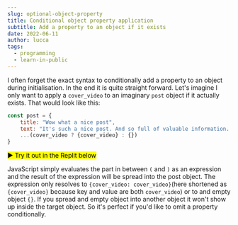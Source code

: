 ```yaml
---
slug: optional-object-property
title: Conditional object property application
subtitle: Add a property to an object if it exists
date: 2022-06-11
author: lucca
tags:
  - programming
  - learn-in-public
---
```


I often forget the exact syntax to conditionally add a property to an object during initialisation.
In the end it is quite straight forward.
Let's imagine I only want to apply a `cover_video` to an imaginary `post` object if it actually exists.
That would look like this:

```js
const post = {
    title: "Wow what a nice post",
    text: "It's such a nice post. And so full of valuable information. I wonder if I can subscribe to this blog?",
    ...(cover_video ? {cover_video} : {})
}
```

<mark>▶️ Try it out in the Replit below</mark>

<Replit url="https://replit.com/@idkshite/Optional-Object-Property-Assignment" filename="index.ts"/>

JavaScript simply evaluates the part in between `(` and `)` as an expression and the result of the expression will be spread into the post object.
The expression only resolves to `{cover_video: cover_video}`(here shortened as `{cover_video}` because key and value are both `cover_video`) or to and empty object `{}`.
If you spread and empty object into another object it won't show up inside the target object. So it's perfect if you'd like to omit a property conditionally.
